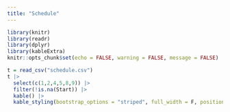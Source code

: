 ```yaml
---
title: "Schedule"
---
```


```r
library(knitr)
library(readr)
library(dplyr)
library(kableExtra)
knitr::opts_chunk$set(echo = FALSE, warning = FALSE, message = FALSE)
```

```r
t = read_csv("schedule.csv")
t |> 
  select(c(1,2,4,5,8,9)) |>
  filter(!is.na(Start)) |>
  kable() |> 
  kable_styling(bootstrap_options = "striped", full_width = F, position = "left")
```

